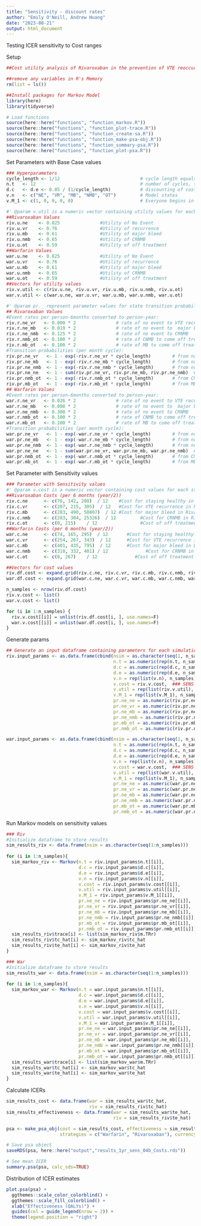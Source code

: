```yaml
---
title: "Sensitivity - discount rates"
author: "Emily O'Neill, Andrew Huang"
date: "2023-08-21"
output: html_document
---
```


Testing ICER sensitivity to Cost ranges

Setup

```r
##Cost utility analysis of Rivaroxaban in the prevention of VTE reoccurrence versus standard or care with warfarin: A markov Model-Based Simulation  

##remove any variables in R's Memory 
rm(list = ls()) 

##Install packages for Markov Model 
library(here)
library(tidyverse)

# Load functions
source(here::here("functions", "function_markov.R"))
source(here::here("functions", "function_plot-trace.R"))
source(here::here("functions", "function_create-sa.R"))
source(here::here("functions", "function_make-psa-obj.R"))
source(here::here("functions", "function_summary-psa.R"))
source(here::here("functions", "function_plot-psa.R"))

``` 

Set Parameters with Base Case values

```r
### Hyperparameters
cycle_length <- 1/12                              # cycle length equals 1 month
n.t   <- 12                                       # number of cycles, time horizon equals 1 year 
d.c   <- d.e <- 0.05 / (1/cycle_length)           # discounting of costs and QALYs, annual rate = 5%
v.n   <- c("NE", "VR", "MB", "NMB", "OT")         # Model states  
v.M_1 <- c(1, 0, 0, 0, 0)                         # Everyone begins in no event state

#' @param v.util is a numeric vector containing utility values for each state
##Rivaroxaban Values 
riv.u.ne    <- 0.825               #Utility of No Event
riv.u.vr    <- 0.76                #Utility of recurrence  
riv.u.mb    <- 0.61                #Utility of major bleed
riv.u.nmb   <- 0.65                #Utility of CRNMB 
riv.u.ot    <- 0.59                #Utility of off treatment 
##Warfarin Values 
war.u.ne    <- 0.825               #Utility of No Event
war.u.vr    <- 0.76                #Utility of recurrence  
war.u.mb    <- 0.61                #Utility of major bleed
war.u.nmb   <- 0.65                #Utility of CRNMB 
war.u.ot    <- 0.59                #Utility of off treatment
##Vectors for utility values 
riv.v.util <- c(riv.u.ne, riv.u.vr, riv.u.mb, riv.u.nmb, riv.u.ot)
war.v.util <- c(war.u.ne, war.u.vr, war.u.mb, war.u.nmb, war.u.ot)

#' @param pr._ represent parameter values for state transition probabilities
## Rivaroxaban Values
#Event rates per person-6months converted to person-year:
riv.r.ne_vr   <- 0.000 * 2               # rate of no event to VTE recurrence 
riv.r.ne_mb   <- 0.019 * 2               # rate of no event to  major bleed 
riv.r.ne_nmb  <- 0.125 * 2               # rate of no event to CRNMB
riv.r.nmb_ot  <- 0.100 * 2               # rate of CNMB to come off treatment  
riv.r.mb_ot   <- 0.100 * 2               # rate of MB to come off treatment 
#Transition probabilities (per month cycle): 
riv.pr.ne_vr   <- 1 - exp(-riv.r.ne_vr * cycle_length)        # from no event to VTE recurrence 
riv.pr.ne_mb   <- 1 - exp(-riv.r.ne_mb * cycle_length)        # from no event to  major bleed 
riv.pr.ne_nmb  <- 1 - exp(-riv.r.ne_nmb * cycle_length)       # from no event to CRNMB
riv.pr.ne_ne   <- 1 - sum(riv.pr.ne_vr, riv.pr.ne_mb, riv.pr.ne_nmb)  # from no event to no event  
riv.pr.nmb_ot  <- 1 - exp(-riv.r.nmb_ot * cycle_length)       # from CNMB to come off treatment  
riv.pr.mb_ot   <- 1 - exp(-riv.r.mb_ot * cycle_length)        # from MB to come off treatment
## Warfarin Values
#Event rates per person-6months converted to person-year:
war.r.ne_vr   <- 0.026 * 2               # rate of no event to VTE recurrence 
war.r.ne_mb   <- 0.008 * 2               # rate of no event to  major bleed 
war.r.ne_nmb  <- 0.308 * 2               # rate of no event to CRNMB
war.r.nmb_ot  <- 0.100 * 2               # rate of CNMB to come off treatment  
war.r.mb_ot   <- 0.100 * 2               # rate of MB to come off treatment 
#Transition probabilities (per month cycle): 
war.pr.ne_vr   <- 1 - exp(-war.r.ne_vr * cycle_length)        # from no event to VTE recurrence 
war.pr.ne_mb   <- 1 - exp(-war.r.ne_mb * cycle_length)        # from no event to  major bleed 
war.pr.ne_nmb  <- 1 - exp(-war.r.ne_nmb * cycle_length)       # from no event to CRNMB
war.pr.ne_ne   <- 1 - sum(war.pr.ne_vr, war.pr.ne_mb, war.pr.ne_nmb)  # from no event to no event  
war.pr.nmb_ot  <- 1 - exp(-war.r.nmb_ot * cycle_length)       # from CNMB to come off treatment  
war.pr.mb_ot   <- 1 - exp(-war.r.mb_ot * cycle_length)        # from MB to come off treatment  

```

Set Parameter with Sensitivity values

```r

### Parameter with Sensitivity values
#' @param v.cost is a numeric vector containing cost values for each state
##Rivaroxaban Costs (per 6 months (year/2))
riv.c.ne      <- c(76, 142, 208)  / 12    #Cost for staying healthy in rivaroxaban arm
riv.c.vr      <- c(207, 215, 305)  / 12   #Cost for VTE recurrence in Rivaroxaban arm ($215 annually) 
riv.c.mb      <- c(283, 490, 50807)  / 12 #Cost for major bleed in Rivaroxaban arm ($490 annually)
riv.c.nmb     <- c(283, 304, 25326)  / 12         #Cost for CRNMB in Rivaroxaban arm ($304 annually)
riv.c.ot      <- c(0, 215)    / 12                #Cost of off treatment ($0 annually)
##Warfarin Costs (per 6 months (year/2))
war.c.ne      <- c(74, 165, 295)  / 12       #Cost for staying healthy in Warfarin arm ($165 annually)
war.c.vr      <- c(254, 267, 343)  / 12      #Cost for VTE recurrence in Warfarin arm ($267 annually)  
war.c.mb      <- c(401, 435, 795)  / 12      #Cost for major bleed in Warfarin arm ($435 annually)
war.c.nmb     <- c(310, 332, 401) / 12              #Cost for CRNMB in Warfarin arm ($332 annually)
war.c.ot      <- c(0, 267)    / 12              #Cost of off treatment ($0 annually)

##Vectors for cost values
riv.df.cost <- expand.grid(riv.c.ne, riv.c.vr, riv.c.mb, riv.c.nmb, riv.c.ot)
war.df.cost <- expand.grid(war.c.ne, war.c.vr, war.c.mb, war.c.nmb, war.c.ot)

n_samples <- nrow(riv.df.cost)
riv.v.cost <- list()
war.v.cost <- list()

for (i in 1:n_samples) {
  riv.v.cost[[i]] = unlist(riv.df.cost[i, ], use.names=F)
  war.v.cost[[i]] = unlist(war.df.cost[i, ], use.names=F)
}

```

Generate params

```r

## Generate an input dataframe containing parameters for each simulation
riv.input_params <- as.data.frame(cbind(nsim = as.character(seq(1, n_samples)),
                                        n.t = as.numeric(rep(n.t, n_samples)),
                                        d.c = as.numeric(rep(d.c, n_samples)),
                                        d.e = as.numeric(rep(d.e, n_samples)),
                                        v.n = rep(list(v.n), n_samples),
                                        v.cost = riv.v.cost,  ### SENS
                                        v.util = rep(list(riv.v.util), n_samples),
                                        v.M_1 = rep(list(v.M_1), n_samples),
                                        pr.ne_ne = as.numeric(riv.pr.ne_ne),
                                        pr.ne_vr = as.numeric(riv.pr.ne_vr),
                                        pr.ne_mb = as.numeric(riv.pr.ne_mb),
                                        pr.ne_nmb = as.numeric(riv.pr.ne_nmb),
                                        pr.mb_ot = as.numeric(riv.pr.mb_ot),
                                        pr.nmb_ot = as.numeric(riv.pr.nmb_ot)))

war.input_params <- as.data.frame(cbind(nsim = as.character(seq(1, n_samples)),
                                        n.t = as.numeric(rep(n.t, n_samples)),
                                        d.c = as.numeric(rep(d.c, n_samples)),
                                        d.e = as.numeric(rep(d.e, n_samples)),
                                        v.n = rep(list(v.n), n_samples),
                                        v.cost = war.v.cost,  ### SENS
                                        v.util = rep(list(war.v.util), n_samples),
                                        v.M_1 = rep(list(v.M_1), n_samples),
                                        pr.ne_ne = as.numeric(war.pr.ne_ne),
                                        pr.ne_vr = as.numeric(war.pr.ne_vr),
                                        pr.ne_mb = as.numeric(war.pr.ne_mb),
                                        pr.ne_nmb = as.numeric(war.pr.ne_nmb),
                                        pr.mb_ot = as.numeric(war.pr.mb_ot),
                                        pr.nmb_ot = as.numeric(war.pr.nmb_ot)))

```

Run Markov models on sensitivity values

```r

### Riv
#Initialize dataframe to store results
sim_results_riv <- data.frame(nsim = as.character(seq(1:n_samples)))
  
for (i in 1:n_samples){
  sim_markov_riv <- Markov(n.t = riv.input_params$n.t[[i]], 
                           d.c = riv.input_params$d.c[[i]],  
                           d.e = riv.input_params$d.e[[i]],  
                           v.n = riv.input_params$v.n[[i]],  
                           v.cost = riv.input_params$v.cost[[i]],  
                           v.util = riv.input_params$v.util[[i]],  
                           v.M_1 = riv.input_params$v.M_1[[i]],  
                           pr.ne_ne = riv.input_params$pr.ne_ne[[i]],  
                           pr.ne_vr = riv.input_params$pr.ne_vr[[i]],  
                           pr.ne_mb = riv.input_params$pr.ne_mb[[i]],  
                           pr.ne_nmb = riv.input_params$pr.ne_nmb[[i]],  
                           pr.mb_ot = riv.input_params$pr.mb_ot[[i]],  
                           pr.nmb_ot = riv.input_params$pr.nmb_ot[[i]])
  sim_results_riv$trace[i] <- list(sim_markov_riv$m.TRr)
  sim_results_riv$tc_hat[i] <- sim_markov_riv$tc_hat
  sim_results_riv$te_hat[i] <- sim_markov_riv$te_hat
}

### War
#Initialize dataframe to store results
sim_results_war <- data.frame(nsim = as.character(seq(1:n_samples)))
  
for (i in 1:n_samples){
  sim_markov_war <- Markov(n.t = war.input_params$n.t[[i]], 
                           d.c = war.input_params$d.c[[i]],  
                           d.e = war.input_params$d.e[[i]],  
                           v.n = war.input_params$v.n[[i]],  
                           v.cost = war.input_params$v.cost[[i]],  
                           v.util = war.input_params$v.util[[i]],  
                           v.M_1 = war.input_params$v.M_1[[i]],  
                           pr.ne_ne = war.input_params$pr.ne_ne[[i]],  
                           pr.ne_vr = war.input_params$pr.ne_vr[[i]],  
                           pr.ne_mb = war.input_params$pr.ne_mb[[i]],  
                           pr.ne_nmb = war.input_params$pr.ne_nmb[[i]],  
                           pr.mb_ot = war.input_params$pr.mb_ot[[i]],  
                           pr.nmb_ot = war.input_params$pr.nmb_ot[[i]])
  sim_results_war$trace[i] <- list(sim_markov_war$m.TRr)
  sim_results_war$tc_hat[i] <- sim_markov_war$tc_hat
  sim_results_war$te_hat[i] <- sim_markov_war$te_hat
}

```

Calculate ICERs

```r

sim_results_cost <- data.frame(war = sim_results_war$tc_hat,
                               riv = sim_results_riv$tc_hat)
sim_results_effectiveness <- data.frame(war = sim_results_war$te_hat,
                                        riv = sim_results_riv$te_hat)

psa <- make_psa_obj(cost = sim_results_cost, effectiveness = sim_results_effectiveness, parameters = NULL,
                    strategies = c("Warfarin", "Rivaroxaban"), currency = "$", other_outcome = NULL)

# Save psa object
saveRDS(psa, here::here("output","results_1yr_sens_04b_Costs.rds"))

# See mean ICER
summary.psa(psa, calc_sds=TRUE)

```

Distribution of ICER estimates

```r

plot.psa(psa) +
  ggthemes::scale_color_colorblind() +
  ggthemes::scale_fill_colorblind() +
  xlab("Effectiveness (QALYs)") +
  guides(col = guide_legend(nrow = 2)) +
  theme(legend.position = "right")

```

